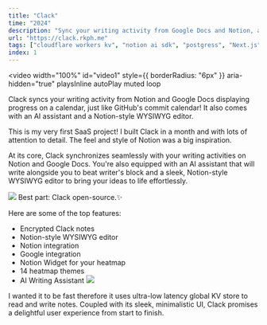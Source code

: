 ```yaml
---
title: "Clack"
time: "2024"
description: "Sync your writing activity from Google Docs and Notion, and track your progress on a calendar."
url: "https://clack.rkph.me"
tags: ["cloudflare workers kv", "notion ai sdk", "postgress", "Next.js"]
index: 1
---
```


<video
  width="100%"
  id="video1"
  style={{ borderRadius: "6px" }}
  aria-hidden="true"
  playsInline
  autoPlay
  muted
  loop
>
  <source
    src="https://d1g2o751bxy91o.cloudfront.net/editor-demo.mp4"
    type="video/mp4"
  />
</video>

Clack syncs your writing activity from Notion and Google Docs displaying progress on a calendar, just like GitHub's commit calendar! It also comes with an AI assistant and a Notion-style WYSIWYG editor.
<LinkPreview
  imageUrl="https://upload.wikimedia.org/wikipedia/commons/8/89/Product_Hunt_Logo.svg"
  title="Clack on Product Hunt"
  description="Track your writing progress from Notion & Google Docs, effortlessly."
  link="https://www.producthunt.com/posts/clack"
/>

<LinkPreview
  imageUrl="https://github.githubassets.com/assets/mona-loading-dark-7701a7b97370.gif"
  title="phukon/clack"
  description="Clack syncs your writing ✍🏽 activity from Notion and Google Docs, and comes with an AI assistant and a Notion-style WYSIWYG editor"
  link="https://github.com/phukon/clack"
/>

This is my very first SaaS project! I built Clack in a month and with lots of attention to detail. The feel and style of Notion was a big inspiration.

At its core, Clack synchronizes seamlessly with your writing activities on Notion and Google Docs. You're also equipped with an AI assistant that will write alongside you to beat writer's block and a sleek, Notion-style WYSIWYG editor to bring your ideas to life effortlessly.

<Image
  width={600}
  height={400}
  src="/projects/clack/widget.png"
  caption="Clack also has a Notion widget!"
/>
Best part: Clack open-source.✨

Here are some of the top features:

- Encrypted Clack notes
- Notion-style WYSIWYG editor
- Notion integration
- Google integration
- Notion Widget for your heatmap
- 14 heatmap themes
- AI Writing Assistant
  <Image
    width={600}
    height={400}
    src="https://d1g2o751bxy91o.cloudfront.net/f3.png"
    caption="Minimal and neat ui."
  />

I wanted it to be fast therefore it uses ultra-low latency global KV store to read and write notes. Coupled with its sleek, minimalistic UI, Clack promises a delightful user experience from start to finish.